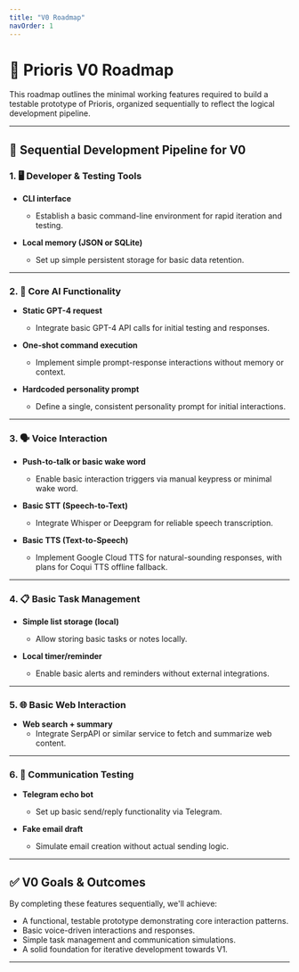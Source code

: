 ```yaml
---
title: "V0 Roadmap"
navOrder: 1
---
```

# 🚀 Prioris V0 Roadmap

This roadmap outlines the minimal working features required to build a testable prototype of Prioris, organized sequentially to reflect the logical development pipeline.

---

## 🚧 Sequential Development Pipeline for V0

### 1. 🖥️ Developer & Testing Tools

- **CLI interface**
  - Establish a basic command-line environment for rapid iteration and testing.

- **Local memory (JSON or SQLite)**
  - Set up simple persistent storage for basic data retention.

---

### 2. 🧠 Core AI Functionality

- **Static GPT-4 request**
  - Integrate basic GPT-4 API calls for initial testing and responses.

- **One-shot command execution**
  - Implement simple prompt-response interactions without memory or context.

- **Hardcoded personality prompt**
  - Define a single, consistent personality prompt for initial interactions.

---

### 3. 🗣️ Voice Interaction

- **Push-to-talk or basic wake word**
  - Enable basic interaction triggers via manual keypress or minimal wake word.

- **Basic STT (Speech-to-Text)**
  - Integrate Whisper or Deepgram for reliable speech transcription.

- **Basic TTS (Text-to-Speech)**
  - Implement Google Cloud TTS for natural-sounding responses, with plans for Coqui TTS offline fallback.

---

### 4. 📋 Basic Task Management

- **Simple list storage (local)**
  - Allow storing basic tasks or notes locally.

- **Local timer/reminder**
  - Enable basic alerts and reminders without external integrations.

---

### 5. 🌐 Basic Web Interaction

- **Web search + summary**
  - Integrate SerpAPI or similar service to fetch and summarize web content.

---

### 6. 💬 Communication Testing

- **Telegram echo bot**
  - Set up basic send/reply functionality via Telegram.

- **Fake email draft**
  - Simulate email creation without actual sending logic.

---

## ✅ V0 Goals & Outcomes

By completing these features sequentially, we'll achieve:

- A functional, testable prototype demonstrating core interaction patterns.
- Basic voice-driven interactions and responses.
- Simple task management and communication simulations.
- A solid foundation for iterative development towards V1.

---
